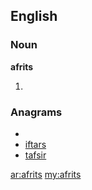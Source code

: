 ==English==

===Noun===
'''afrits'''

# {{plural of|[[afrit]]}}

===Anagrams===
* {{alphagram|afirst}}
* [[iftars#English|iftars]]
* [[tafsir#English|tafsir]]

[[ar:afrits]]
[[my:afrits]]